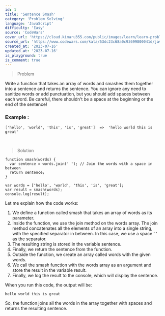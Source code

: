 ```yaml
---
id: 1
title: 'Sentence Smash'
category: 'Problem Solving'
language: 'JavaScript'
difficulty: 'Easy'
source: 'CodeWars'
cover_url: 'https://cloud.kimaru355.com/public/images/learn/learn-problem-solving.png'
source_url: 'https://www.codewars.com/kata/53dc23c68a0c93699800041d/javascript'
created_at: '2023-07-16'
updated_at: '2023-07-16'
is_playground: true
is_comment: true
---
```


> Problem

Write a function that takes an array of words and smashes them together into a sentence and returns the sentence. You can ignore any need to sanitize words or add punctuation, but you should add spaces between each word. Be careful, there shouldn't be a space at the beginning or the end of the sentence!

### Example :

```
['hello', 'world', 'this', 'is', 'great']  =>  'hello world this is great'
```

&nbsp;

> Solution

```
function smash(words) {
  var sentence = words.join(' '); // Join the words with a space in between
  return sentence;
}

var words = ['hello', 'world', 'this', 'is', 'great'];
var result = smash(words);
console.log(result);
```

Let me explain how the code works:

1.  We define a function called smash that takes an array of words as its parameter.
2.  Inside the function, we use the join method on the words array. The join method concatenates all the elements of an array into a single string, with the specified separator in between. In this case, we use a space ‘ ‘ as the separator.
3.  The resulting string is stored in the variable sentence.
4.  Finally, we return the sentence from the function.
5.  Outside the function, we create an array called words with the given words.
6.  We call the smash function with the words array as an argument and store the result in the variable result.
7.  Finally, we log the result to the console, which will display the sentence.

When you run this code, the output will be:

```
hello world this is great
```

So, the function joins all the words in the array together with spaces and returns the resulting sentence.
